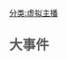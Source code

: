 {{需要帮助}}{{需要翻译}}
{{人物信息栏
|名称=响木青
|其他名称=響木アオ
|所属团体=upd8
|性别=女
|标签=唱见
|生日=不明
|bilibili=[https://space.bilibili.com/90100786 青家大院]
|youtube=[https://www.youtube.com/channel/UCNwo7eikmX5HPs7NedWVBgw 響木アオ-HibikiAo-]
|twitter=[https://twitter.com/hibiki_ao @hibiki_ao]
|showroom=无
|人物描述=高頻度の投稿にライブツアー、オリジナル曲の公開など多角的な活動をしている明るく元気な女の子、響木アオさん。みんなと響きあうことを目標としており、ラジオ関西での冠番組やTOKYO MXの番組のコーナー出演など、メディア出演も経て全国にファンが増えています。一方で、一見不純に捉えられそうな動画や健気なものの不遇な動画もあり、活動当初からの遊び心も健在。Akinatorをやってみたものの中々出てこない回は必見です。
|图片=响木青-char.png
|一句话描述={{Tip|content=こんにちはー！ 響木アオです！|tip=不纯ですよ、そこのあなた、それは不纯ですよ！}}
}}
[[分类:虚拟主播]]

==<font size="5" color="#5a5a5a" center>大事件</font>==

{{时间轴/开始}}
{{时间轴/节点
|时间=待补充
|标题=待补充
|内容=待补充}}
{{时间轴/结束}}
